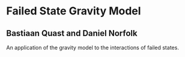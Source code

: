 Failed State Gravity Model
=================================
Bastiaan Quast and Daniel Norfolk
---------------------------------

An application of the gravity model to the interactions of failed states.